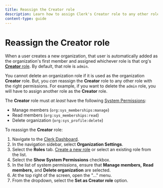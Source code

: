 ```yaml
---
title: Reassign the Creator role
description: Learn how to assign Clerk's Creator role to any other role in an organization.
content-type: guide
---
```


# Reassign the **Creator** role

When a user creates a new organization, that user is automatically added as the organization's first member and assigned whichever role is that org's [**Creator** role](/docs/organizations/roles-permissions#the-creator-role). By default, that role is `admin`.

You cannot delete an organization role if it is used as the organization **Creator** role. But, you _can_ reassign the **Creator** role to any other role with the right permissions. For example, if you want to delete the `admin` role, you will have to assign another role as the **Creator** role.

The **Creator** role must _at least_ have the following [System Permissions](/docs/organizations/roles-permissions#system-permissions):

- Manage members (`org:sys_memberships:manage`)
- Read members (`org:sys_memberships:read`)
- Delete organization (`org:sys_profile:delete`)

To reassign the **Creator** role:

1. Navigate to the [Clerk Dashboard](https://dashboard.clerk.com/last-active?path=/organizations-settings/roles).
1. In the navigation sidebar, select **Organization Settings**.
1. Select the **Roles** tab. [Create a new role](/docs/organizations/create-roles-permissions#create-a-new-role-for-your-organization) or select an existing role from the list.
1. Select the **Show System Permissions** checkbox.
1. In the list of system permissions, ensure that **Manage members,** **Read members,** and **Delete organization** are selected.
1. At the top right of the screen, open the "..." menu.
1. From the dropdown, select the **Set as Creator role** option.
